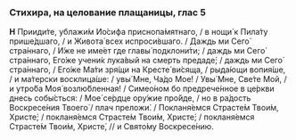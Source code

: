 ### Стихира, на целование плащаницы, глас 5

**Н** Прииди́те, ублажи́м Ио́сифа приснопа́мятнаго, / в нощи́ к Пила́ту прише́дшаго, / и Живота́ всех испроси́вшаго. / Даждь ми Сего́ стра́ннаго, / И́же не име́ет где главы́ подклони́ти; / даждь ми Сего́ стра́ннаго, Его́же учени́к лука́вый на смерть предаде́; / даждь ми Сего́ стра́ннаго, / Его́же Ма́ти зря́щи на Кресте́ ви́сяща, / рыда́ющи вопия́ше, / и ма́терски восклица́ше: / увы́ Мне, Ча́до Мое́! / Увы́ Мне, Све́те Мой, / и утро́ба Моя́ возлю́бленная! / Симео́ном бо предрече́нное в це́ркви днесь собы́сться: / Мое́ се́рдце ору́жие про́йде, / но в ра́дость Воскресе́ния Твоего́ / плач преложи́. / Покланя́емся Страсте́м Твои́м, Христе́; / покланя́емся Страсте́м Твои́м, Христе́; / покланя́емся Страсте́м Твои́м, Христе́, // и Свято́му Воскресе́нию.
